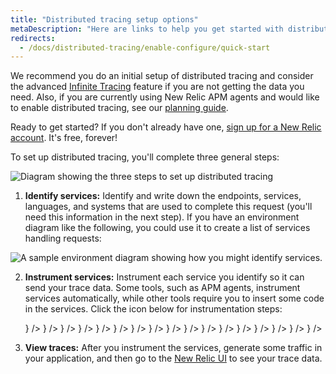 ```yaml
---
title: "Distributed tracing setup options"
metaDescription: "Here are links to help you get started with distributed tracing"
redirects:
  - /docs/distributed-tracing/enable-configure/quick-start
---
```


















We recommend you do an initial setup of distributed tracing and consider the advanced [Infinite Tracing](/docs/distributed-tracing/infinite-tracing/introduction-infinite-tracing) feature if you are not getting the data you need. Also, if you are currently using New Relic APM agents and would like to enable distributed tracing, see our [planning guide](/docs/distributed-tracing/concepts/distributed-tracing-planning-guide).

Ready to get started? If you don't already have one, [sign up for a New Relic account](https://newrelic.com/signup). It's free, forever!

To set up distributed tracing, you'll complete three general steps: 

![Diagram showing the three steps to set up distributed tracing](./images/arrow-step-diagram-trans.png "Diagram showing the three steps to set up distributed tracing.") 

1. **Identify services:** Identify and write down the endpoints, services, languages, and systems that are used to complete this request (you'll need this information in the next step). If you have an environment diagram like the following, you could use it to create a list of services handling requests:

![A sample environment diagram showing how you might identify services.](./images/identify-services.png "A sample environment diagram showing how you might identify services.") 

2. **Instrument services:** Instrument each service you identify so it can send your trace data. Some tools, such as APM agents, instrument services automatically, while other tools require you to insert some code in the services. Click the icon below for instrumentation steps:

    <TechTileGrid>
      <TechTile
        name="Android mobile monitoring"
        to="/docs/mobile-monitoring/new-relic-mobile-android/get-started/new-relic-mobile-and-dt/"
        icon={<img src={mobilelogo} alt="New Relic Android Mobile"/>}
      />
      <TechTile
        name="APM: C"
        to="/docs/distributed-tracing/enable-configure/language-agents-enable-distributed-tracing"
        icon={<img src={clogo} alt="C"/>}
      />
      <TechTile
        name="APM: Golang"
        to="/docs/distributed-tracing/enable-configure/language-agents-enable-distributed-tracing"
        icon={<img src={gologo} alt="Golang"/>}
      />
      <TechTile
        name="APM: Java"
        to="/docs/distributed-tracing/enable-configure/language-agents-enable-distributed-tracing"
        icon={<img src={javalogo} alt="Java"/>}
      />
      <TechTile
        name="APM: .NET"
        to="/docs/distributed-tracing/enable-configure/language-agents-enable-distributed-tracing"
        icon={<img src={dotnetlogo} alt=".NET"/>}
      /> 
      <TechTile
        name="APM: Node.js"
        to="/docs/distributed-tracing/enable-configure/language-agents-enable-distributed-tracing"
        icon={<img src={nodejslogo} alt="Node.js"/>}
      />
      <TechTile
        name="APM: PHP"
        to="/docs/distributed-tracing/enable-configure/language-agents-enable-distributed-tracing"
        icon={<img src={phplogo} alt="PHP"/>}
      />
      <TechTile
        name="APM: Python"
        to="/docs/distributed-tracing/enable-configure/language-agents-enable-distributed-tracing"
        icon={<img src={pythonlogo} alt="Python"/>}
      />
      <TechTile
        name="APM: Ruby"
        to="/docs/distributed-tracing/enable-configure/language-agents-enable-distributed-tracing"
        icon={<img src={rubylogo} alt="Ruby"/>}
      />
      <TechTile
        name="AWS Lambda Functions"
        to="/docs/serverless-function-monitoring/aws-lambda-monitoring/enable-lambda-monitoring/configure-serverless-monitoring-aws-lambda"
        icon={<img src={awslambdalogo} alt="AWS Lambda Functions"/>}
      />
      <TechTile
        name="AWS X-Ray"
        to="/docs/integrations/amazon-integrations/aws-integrations-list/aws-x-ray-monitoring-integration"
        icon={<img src={awsxraylogo} alt="AWS X-Ray"/>}
      />
      <TechTile
        name="Browser monitoring"
        to="/docs/browser/new-relic-browser/browser-pro-features/browser-data-distributed-tracing"
        icon={<img src={browserlogo} alt="New Relic Browser"/>}
      />
      <TechTile
        name="iOS mobile monitoring"
        to="/docs/mobile-monitoring/new-relic-mobile-ios/get-started/new-relic-ios-and-dt"
        icon={<img src={mobilelogo} alt="New Relic iOS Mobile"/>}
      />
      <TechTile
        name="Kamon"
        to="/docs/integrations/open-source-telemetry-integrations/kamon/kamon-reporter"
        icon={<img src={kamonlogo} alt="Kamon"/>}
      />
      <TechTile
        name="OpenTelemetry"
        to="/docs/integrations/open-source-telemetry-integrations/opentelemetry/opentelemetry-quick-start"
        icon={<img src={opentelemetrylogo} alt="OpenTelemetry"/>}
      />
      <TechTile
        name="Trace API: generic format"
        to="/docs/understand-dependencies/distributed-tracing/trace-api/report-new-relic-format-traces-trace-api"
        icon={<img src={newreliclogo} alt="New Relic format: use your own integration"/>}
      />
      <TechTile
        name="Trace API: Zipkin format"
        to="/docs/understand-dependencies/distributed-tracing/trace-api/report-zipkin-format-traces-trace-api"
        icon={<img src={zipkinlogo} alt="Zipkin format custom integration"/>}
      />
    </TechTileGrid>

3. **View traces:** After you instrument the services, generate some traffic in your application, and then go to the [New Relic UI](https://one.newrelic.com/launcher/distributed-tracing.launcher) to see your trace data.